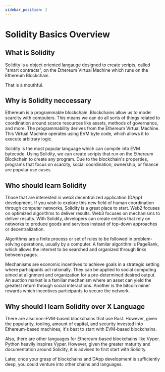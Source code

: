 ```yaml
---
sidebar_position: 2
---
```


# Solidity Basics Overview

## What is Solidity

Solidity is a object oriented langauge designed to create scripts, called "smart contracts", on the Ethereum Virtual Machine which runs on the Ethereum Blockchain.

That is a mouthful.

## Why is Solidity neccessary

Ethereum is a programmable blockchain. Blockchains allow us to model scarcity with computers. This means we can do all sorts of things related to coordination around scarce resources like assets, methods of governance, and more.
The programmability derives from the Ethereum Virtual Machine. This Virtual Machine operates using EVM byte code, which allows it to execute arbitrary logic.

Solidity is the most popular language which can compile into EVM bytecode.
Using Solidity, we can create scripts that run on the Ethereum Blockchain to create any program. Due to the blockchain's properties, programs that focus on scarcity, social coordination, ownership, or finance are popular use cases.

## Who should learn Solidity

Those that are interested in web3 decentralized application (DApp) development. If you wish to explore this new field of human coordination through computer networks, Solidity is a great place to start. Web2 focuses on optimized algorithms to deliver results. Web3 focuses on mechanisms to deliver results. With Solidity, developers can create entities that rely on networks to produce goods and services instead of top-down approaches or decentralization.

Algorithms are a finite process or set of rules to be followed in problem-solving operations, usually by a computer. A familar algorithm is PageRank, which allows the internet to be searched and organized through links between pages.

Mechanisms are economic incentives to achieve goals in a strategic setting where participants act rationally. They can be applied to social computing aimed at alignment and organization for a pre-determined desired output. An auction market is a familiar mechanism where an asset can yield the greatest return through social interactions. Another is the bitcoin miner rewards which incentives participants to secure the network.

## Why should I learn Solidity over X Language

There are also non-EVM-based blockchains that use Rust. However, given the popularity, tooling, amount of capital, and security invested into Ethereum-based machines, it's best to start with EVM-based blockchains.

Also, there are other languages for Ethereum-based blockchains like Vyper. Python heavily inspires Vyper. However, given the greater maturity and documentation around Solidity, it is advised to first start with Solidity.

Later, once your grasp of blockchains and DApp development is sufficiently deep, you could venture into other chains and languages.
